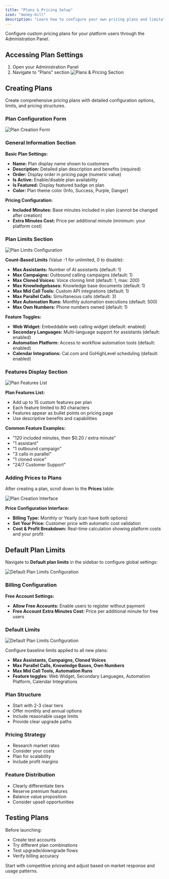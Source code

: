 ```yaml
---
title: "Plans & Pricing Setup"
icon: "money-bill"
description: "Learn how to configure your own pricing plans and limitations for your white labeled platform"
---
```


Configure custom pricing plans for your platform users through the Administration Panel.

## Accessing Plan Settings

1. Open your Administration Panel
2. Navigate to "Plans" section
   <Frame>
     <img src="/resources/plans.png" alt="Plans & Pricing Section" />
   </Frame>

## Creating Plans

Create comprehensive pricing plans with detailed configuration options, limits, and pricing structures.

### Plan Configuration Form

<Frame>
  <img src="/resources/white-label-plan-form.png" alt="Plan Creation Form" />
</Frame>

### General Information Section

**Basic Plan Settings:**
- **Name:** Plan display name shown to customers
- **Description:** Detailed plan description and benefits (required)
- **Order:** Display order in pricing page (numeric value)
- **Is Active:** Enable/disable plan availability
- **Is Featured:** Display featured badge on plan
- **Color:** Plan theme color (Info, Success, Purple, Danger)

**Pricing Configuration:**
- **Included Minutes:** Base minutes included in plan (cannot be changed after creation)
- **Extra Minutes Cost:** Price per additional minute (minimum: your platform cost)

### Plan Limits Section

<Frame>
  <img src="/resources/white-label-plan-limits.png" alt="Plan Limits Configuration" />
</Frame>

**Count-Based Limits** (Value -1 for unlimited, 0 to disable):

- **Max Assistants:** Number of AI assistants (default: 1)
- **Max Campaigns:** Outbound calling campaigns (default: 1)
- **Max Cloned Voices:** Voice cloning limit (default: 1, max: 200)
- **Max Knowledgebases:** Knowledge base documents (default: 1)
- **Max Mid Call Tools:** Custom API integrations (default: 1)
- **Max Parallel Calls:** Simultaneous calls (default: 3)
- **Max Automation Runs:** Monthly automation executions (default: 500)
- **Max Own Numbers:** Phone numbers owned (default: 1)

**Feature Toggles:**
- **Web Widget:** Embeddable web calling widget (default: enabled)
- **Secondary Languages:** Multi-language support for assistants (default: enabled)
- **Automation Platform:** Access to workflow automation tools (default: enabled)
- **Calendar Integrations:** Cal.com and GoHighLevel scheduling (default: enabled)

### Features Display Section

<Frame>
  <img src="/resources/white-label-plan-features.png" alt="Plan Features List" />
</Frame>

**Plan Features List:**
- Add up to 15 custom features per plan
- Each feature limited to 80 characters
- Features appear as bullet points on pricing page
- Use descriptive benefits and capabilities

**Common Feature Examples:**
- "120 included minutes, then $0.20 / extra minute"
- "1 assistant"  
- "1 outbound campaign"
- "3 calls in parallel"
- "1 cloned voice"
- "24/7 Customer Support"


### Adding Prices to Plans

After creating a plan, scroll down to the **Prices** table:

<Frame>
  <img src="/resources/wl-price.jpg" alt="Plan Creation Interface" />
</Frame>

**Price Configuration Interface:**
- **Billing Type:** Monthly or Yearly (can have both options)
- **Set Your Price:** Customer price with automatic cost validation
- **Cost & Profit Breakdown:** Real-time calculation showing platform costs and your profit

## Default Plan Limits

Navigate to **Default plan limits** in the sidebar to configure global settings:

<Frame>
  <img src="/resources/white-label-default-plan-limits.png" alt="Default Plan Limits Configuration" />
</Frame>

### Billing Configuration

**Free Account Settings:**
- **Allow Free Accounts:** Enable users to register without payment
- **Free Account Extra Minutes Cost:** Price per additional minute for free users

### Default Limits

<Frame>
  <img src="/resources/white-label-default-plan-limits1.png" alt="Default Plan Limits Configuration" />
</Frame>

Configure baseline limits applied to all new plans:
- **Max Assistants, Campaigns, Cloned Voices**
- **Max Parallel Calls, Knowledge Bases, Own Numbers**
- **Max Mid Call Tools, Automation Runs**
- **Feature toggles:** Web Widget, Secondary Languages, Automation Platform, Calendar Integrations

### Plan Structure
- Start with 2-3 clear tiers
- Offer monthly and annual options
- Include reasonable usage limits
- Provide clear upgrade paths

### Pricing Strategy
- Research market rates
- Consider your costs
- Plan for scalability
- Include profit margins

### Feature Distribution
- Clearly differentiate tiers
- Reserve premium features
- Balance value proposition
- Consider upsell opportunities

## Testing Plans

Before launching:
- Create test accounts
- Try different plan combinations
- Test upgrade/downgrade flows
- Verify billing accuracy

<Tip>
Start with competitive pricing and adjust based on market response and usage patterns.
</Tip>
